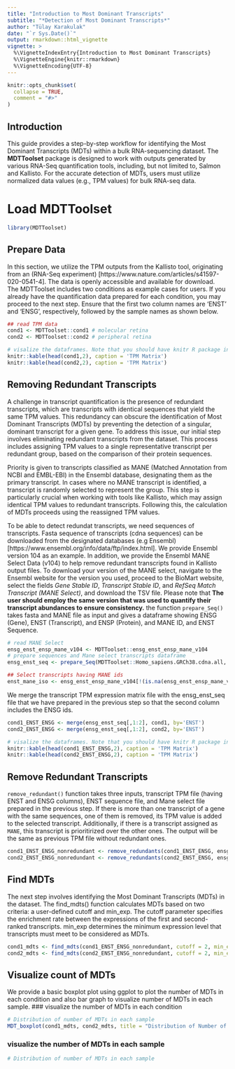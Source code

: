 ```yaml
---
title: "Introduction to Most Dominant Transcripts"
subtitle: "*Detection of Most Dominant Transcripts*"
author: "Tülay Karakulak"
date: "`r Sys.Date()`"
output: rmarkdown::html_vignette
vignette: >
  %\VignetteIndexEntry{Introduction to Most Dominant Transcripts}
  %\VignetteEngine{knitr::rmarkdown}
  %\VignetteEncoding{UTF-8}
---
```


```r
knitr::opts_chunk$set(
  collapse = TRUE,
  comment = "#>"
)
```

## Introduction

This guide provides a step-by-step workflow for identifying the Most Dominant Transcripts (MDTs) within a bulk RNA-sequencing dataset. The **MDTToolset** package is designed to work with outputs generated by various RNA-Seq quantification tools, including, but not limited to, Salmon and Kallisto. For the accurate detection of MDTs, users must utilize normalized data values (e.g., TPM values) for bulk RNA-seq data.

# Load MDTToolset
```r
library(MDTToolset)
```


## Prepare Data
In this section, we utilize the TPM outputs from the Kallisto tool, originating from an (RNA-Seq experiment) [https://www.nature.com/articles/s41597-020-0541-4]. The data is openly accessible and available for download. The MDTToolset includes two conditions as example cases for users. If you already have the quantification data prepared for each condition, you may proceed to the next step. Ensure that the first two column names are 'ENST' and 'ENSG', respectively, followed by the sample names as shown below.

```r
## read TPM data 
cond1 <- MDTToolset::cond1 # molecular retina
cond2 <- MDTToolset::cond2 # peripheral retina 

# visalize the dataframes. Note that you should have knitr R package installed.
knitr::kable(head(cond1,2), caption = 'TPM Matrix')
knitr::kable(head(cond2,2), caption = 'TPM Matrix')

```

## Removing Redundant Transcripts
A challenge in transcript quantification is the presence of redundant transcripts, which are transcripts with identical sequences that yield the same TPM values. This redundancy can obscure the identification of Most Dominant Transcripts (MDTs) by preventing the detection of a singular, dominant transcript for a given gene. To address this issue, our initial step involves eliminating redundant transcripts from the dataset. This process includes assigning TPM values to a single representative transcript per redundant group, based on the comparison of their protein sequences.

Priority is given to transcripts classified as MANE (Matched Annotation from NCBI and EMBL-EBI) in the Ensembl database, designating them as the primary transcript. In cases where no MANE transcript is identified, a transcript is randomly selected to represent the group. This step is particularly crucial when working with tools like Kallisto, which may assign identical TPM values to redundant transcripts. Following this, the calculation of MDTs proceeds using the reassigned TPM values.

To be able to detect redundat transcripts, we need sequences of transcripts. Fasta sequence of transcripts (cdna sequences) can be downloaded from the designated databases (e.g Ensembl)[https://www.ensembl.org/info/data/ftp/index.html]. We provide Ensembl version 104 as an example. In addition, we provide the Ensembl MANE Select Data (v104) to help remove redundant transcripts found in Kallisto output files.  To download your version of the MANE select, navigate to the Ensembl website for the version you used, proceed to the BioMart website, select the fields *Gene Stable ID*, *Transcript Stable ID*, and *RefSeq Match Transcript (MANE Select)*, and download the TSV file. 
Please note that **The user should employ the same version that was used to quantify their transcript abundances to ensure consistency.**
the function `prepare_Seq()` takes fasta and MANE file as input and gives a dataframe showing ENSG (Gene), ENST (Transcript), and ENSP (Protein), and MANE ID, and ENST Sequence.

```r
# read MANE Select
ensg_enst_ensp_mane_v104 <- MDTToolset::ensg_enst_ensp_mane_v104
# prepare sequences and Mane select transcripts dataframe
ensg_enst_seq <- prepare_Seq(MDTToolset::Homo_sapiens.GRCh38.cdna.all, ensg_enst_ensp_mane_v104)

## Select transcripts having MANE ids
enst_mane_iso <- ensg_enst_ensp_mane_v104[!(is.na(ensg_enst_ensp_mane_v104$RefSeq.match.transcript..MANE.Select.) | ensg_enst_ensp_mane_v104$RefSeq.match.transcript..MANE.Select. == ''),c(1,2,3,4)]
```
 
We merge the transcript TPM expression matrix file with the ensg_enst_seq file that we have prepared in the previous step so that the second column includes the ENSG ids.
```r
cond1_ENST_ENSG <- merge(ensg_enst_seq[,1:2], cond1, by='ENST')
cond2_ENST_ENSG <- merge(ensg_enst_seq[,1:2], cond2, by='ENST')

# visalize the dataframes. Note that you should have knitr R package installed.
knitr::kable(head(cond1_ENST_ENSG,2), caption = 'TPM Matrix')
knitr::kable(head(cond2_ENST_ENSG,2), caption = 'TPM Matrix')
```

## Remove Redundant Transcripts
`remove_redundant()` function takes three inputs, transcript TPM file (having ENST and ENSG columns), ENST sequence file, and Mane select file prepared in the previous step. If there is more than one transcript of a gene with the same sequences, one of them is removed, its TPM value is added to the selected transcript. Additionally, if there is a transcript assigned as `MANE`, this transcript is prioritirized over the other ones. The output will be the same as previous TPM file without redundant ones.

```r
cond1_ENST_ENSG_nonredundant <- remove_redundants(cond1_ENST_ENSG, ensg_enst_seq, enst_mane_iso)
cond2_ENST_ENSG_nonredundant <- remove_redundants(cond2_ENST_ENSG, ensg_enst_seq, enst_mane_iso)
```


## Find MDTs
The next step involves identifying the Most Dominant Transcripts (MDTs) in the dataset. The find_mdts() function calculates MDTs based on two criteria: a user-defined cutoff and min_exp. The cutoff parameter specifies the enrichment rate between the expressions of the first and second-ranked transcripts. min_exp determines the minimum expression level that transcripts must meet to be considered as MDTs.
```r
cond1_mdts <- find_mdts(cond1_ENST_ENSG_nonredundant, cutoff = 2, min_exp = 0.2)
cond2_mdts <- find_mdts(cond2_ENST_ENSG_nonredundant, cutoff = 2, min_exp = 0.2)
```

## Visualize count of MDTs
We provide a basic boxplot plot using ggplot to plot the number of MDTs in each condition and also bar graph to visualize number of MDTs in each sample. 
### visualize the number of MDTs in each condition

```r
# Distribution of number of MDTs in each sample
MDT_boxplot(cond1_mdts, cond2_mdts, title = "Distribution of Number of MDTs", x_axis_label = "Condition", y_axis_label = "Number of MDT")
```

### visualize the number of MDTs in each sample
```r
# Distribution of number of MDTs in each sample
```

